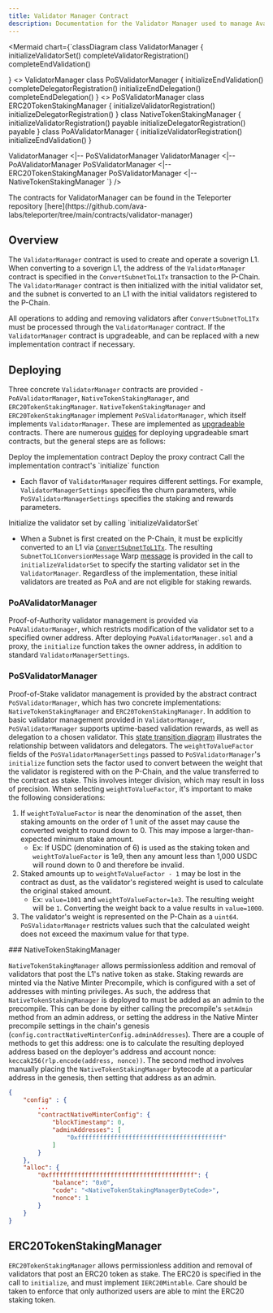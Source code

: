 ```yaml
---
title: Validator Manager Contract
description: Documentation for the Validator Manager used to manage Avalanche L1 validators, as defined in ACP-77.
---
```


<Mermaid chart={`classDiagram
class ValidatorManager {
    initializeValidatorSet()
    completeValidatorRegistration()
    completeEndValidation()

}
<<Abstract>> ValidatorManager
class PoSValidatorManager {
    initializeEndValidation()
    completeDelegatorRegistration()
    initializeEndDelegation()
    completeEndDelegation()
}
<<Abstract>> PoSValidatorManager
class ERC20TokenStakingManager {
    initializeValidatorRegistration()
    initializeDelegatorRegistration()
}
class NativeTokenStakingManager {
    initializeValidatorRegistration() payable
    initializeDelegatorRegistration() payable
}
class PoAValidatorManager {
    initializeValidatorRegistration()
    initializeEndValidation()
}

ValidatorManager <|-- PoSValidatorManager
ValidatorManager <|-- PoAValidatorManager
PoSValidatorManager <|-- ERC20TokenStakingManager
PoSValidatorManager <|-- NativeTokenStakingManager
`} />


<Callout>
The contracts for ValidatorManager can be found in the Teleporter repository [here](https://github.com/ava-labs/teleporter/tree/main/contracts/validator-manager)
</Callout>

## Overview
The `ValidatorManager` contract is used to create and operate a soverign L1. When converting to a soverign L1, the address of the `ValidatorManager` contract is specified in the `ConvertSubnetToL1Tx` transaction to the P-Chain. The `ValidatorManager` contract is then initialized with the initial validator set, and the subnet is converted to an L1 with the initial validators registered to the P-Chain.

All operations to adding and removing validators after `ConvertSubnetToL1Tx` must be processed through the `ValidatorManager` contract. If the `ValidatorManager` contract is upgradeable, and can be replaced with a new implementation contract if necessary.

## Deploying

Three concrete `ValidatorManager` contracts are provided - `PoAValidatorManager`, `NativeTokenStakingManager`, and `ERC20TokenStakingManager`. `NativeTokenStakingManager` and `ERC20TokenStakingManager` implement `PoSValidatorManager`, which itself implements `ValidatorManager`. These are implemented as [upgradeable](https://github.com/OpenZeppelin/openzeppelin-contracts-upgradeable/blob/master/contracts/proxy/utils/Initializable.sol) contracts. There are numerous [guides](https://blog.chain.link/upgradable-smart-contracts/) for deploying upgradeable smart contracts, but the general steps are as follows:

<Steps>
<Step>
Deploy the implementation contract
</Step>
<Step>
Deploy the proxy contract
</Step>
<Step>
Call the implementation contract's `initialize` function

- Each flavor of `ValidatorManager` requires different settings. For example, `ValidatorManagerSettings` specifies the churn parameters, while `PoSValidatorManagerSettings` specifies the staking and rewards parameters.

</Step>
<Step>
Initialize the validator set by calling `initializeValidatorSet`

- When a Subnet is first created on the P-Chain, it must be explicitly converted to an L1 via [`ConvertSubnetToL1Tx`](https://github.com/avalanche-foundation/ACPs/tree/main/ACPs/77-reinventing-subnets#convertsubnettol1tx). The resulting `SubnetToL1ConversionMessage` Warp [message](https://github.com/avalanche-foundation/ACPs/tree/main/ACPs/77-reinventing-subnets#subnettol1conversionmessage) is provided in the call to `initializeValidatorSet` to specify the starting validator set in the `ValidatorManager`. Regardless of the implementation, these initial validators are treated as PoA and are not eligible for staking rewards.

</Step>
</Steps>

### PoAValidatorManager

Proof-of-Authority validator management is provided via `PoAValidatorManager`, which restricts modification of the validator set to a specified owner address. After deploying `PoAValidatorManager.sol` and a proxy, the `initialize` function takes the owner address, in addition to standard `ValidatorManagerSettings`.

### PoSValidatorManager

Proof-of-Stake validator management is provided by the abstract contract `PoSValidatorManager`, which has two concrete implementations: `NativeTokenStakingManager` and `ERC20TokenStakingManager`. In addition to basic validator management provided in `ValidatorManager`, `PoSValidatorManager` supports uptime-based validation rewards, as well as delegation to a chosen validator. This [state transition diagram](https://github.com/ava-labs/teleporter/blob/main/contracts/validator-manager/StateTransition.md) illustrates the relationship between validators and delegators.
<Callout>
The `weightToValueFactor` fields of the `PoSValidatorManagerSettings` passed to `PoSValidatorManager`'s `initialize` function sets the factor used to convert between the weight that the validator is registered with on the P-Chain, and the value transferred to the contract as stake. This involves integer division, which may result in loss of precision. When selecting `weightToValueFactor`, it's important to make the following considerations:

1. If `weightToValueFactor` is near the denomination of the asset, then staking amounts on the order of 1 unit of the asset may cause the converted weight to round down to 0. This may impose a larger-than-expected minimum stake amount.
   - Ex: If USDC (denomination of 6) is used as the staking token and `weightToValueFactor` is 1e9, then any amount less than 1,000 USDC will round down to 0 and therefore be invalid.
2. Staked amounts up to `weightToValueFactor - 1` may be lost in the contract as dust, as the validator's registered weight is used to calculate the original staked amount.
   - Ex: `value=1001` and `weightToValueFactor=1e3`. The resulting weight will be `1`. Converting the weight back to a value results in `value=1000`.
3. The validator's weight is represented on the P-Chain as a `uint64`. `PoSValidatorManager` restricts values such that the calculated weight does not exceed the maximum value for that type.
</Callout>
### NativeTokenStakingManager

`NativeTokenStakingManager` allows permissionless addition and removal of validators that post the L1's native token as stake. Staking rewards are minted via the Native Minter Precompile, which is configured with a set of addresses with minting privileges. As such, the address that `NativeTokenStakingManager` is deployed to must be added as an admin to the precompile. This can be done by either calling the precompile's `setAdmin` method from an admin address, or setting the address in the Native Minter precompile settings in the chain's genesis (`config.contractNativeMinterConfig.adminAddresses`). There are a couple of methods to get this address: one is to calculate the resulting deployed address based on the deployer's address and account nonce: `keccak256(rlp.encode(address, nonce))`. The second method involves manually placing the `NativeTokenStakingManager` bytecode at a particular address in the genesis, then setting that address as an admin.

```json
{
    "config" : {
        ...
        "contractNativeMinterConfig": {
            "blockTimestamp": 0,
            "adminAddresses": [
                "0xffffffffffffffffffffffffffffffffffffffff"
            ]
        }
    },
    "alloc": {
        "0xffffffffffffffffffffffffffffffffffffffff": {
            "balance": "0x0",
            "code": "<NativeTokenStakingManagerByteCode>",
            "nonce": 1
        }
    }
}
```

## ERC20TokenStakingManager

`ERC20TokenStakingManager` allows permissionless addition and removal of validators that post an ERC20 token as stake. The ERC20 is specified in the call to `initialize`, and must implement `IERC20Mintable`. Care should be taken to enforce that only authorized users are able to mint the ERC20 staking token.
